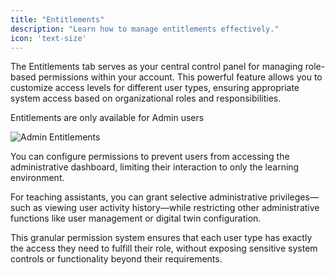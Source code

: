 ```yaml
---
title: "Entitlements"
description: "Learn how to manage entitlements effectively."
icon: 'text-size'
---
```


The Entitlements tab serves as your central control panel for managing role-based permissions within your account. This powerful feature allows you to customize access levels for different user types, ensuring appropriate system access based on organizational roles and responsibilities.

<Note>Entitlements are only available for Admin users</Note>

![Admin Entitlements](/images/guides/admin/admin-entitlements.webp)

You can configure permissions to prevent users from accessing the administrative dashboard, limiting their interaction to only the learning environment.

For teaching assistants, you can grant selective administrative privileges—such as viewing user activity history—while restricting other administrative functions like user management or digital twin configuration.

This granular permission system ensures that each user type has exactly the access they need to fulfill their role, without exposing sensitive system controls or functionality beyond their requirements.

